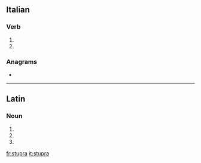 ==Italian==

===Verb===
{{head|it|verb form}}

# {{inflection of|stuprare||3|s|pres|indc|lang=it}}
# {{inflection of|stuprare||2|s|impr|lang=it}}

===Anagrams===
* {{l|it|raptus}}

----

==Latin==

===Noun===
{{la-noun-form|stupra}}

# {{inflection of|stuprum||nom|p|lang=la}}
# {{inflection of|stuprum||acc|p|lang=la}}
# {{inflection of|stuprum||voc|p|lang=la}}

[[fr:stupra]]
[[it:stupra]]
